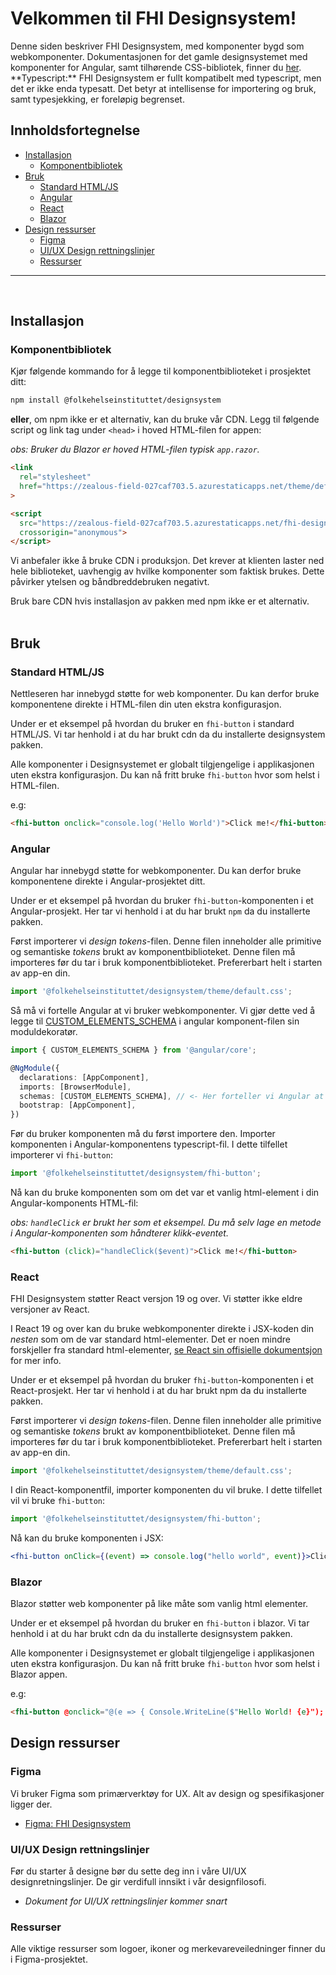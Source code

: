 
<Meta title="FHI Designsystem/Kom i gang" />
 
# Velkommen til FHI Designsystem!

<div style={{padding: ".25rem 1rem", background: "#D3E3F5", borderRadius: "2px", borderBottom: "4px solid #3283CE", marginBottom: "1rem"}} >
Denne siden beskriver FHI Designsystem, med komponenter bygd som webkomponenter.
Dokumentasjonen for det gamle designsystemet med komponenter for Angular, samt tilhørende CSS-bibliotek, finner du <a href="https://old.designsystem.fhi.no" target="_blank" rel="noopener" >her</a>.
</div>

<div style={{padding: ".25rem 1rem", background: "#FFE7BA", borderRadius: "2px", borderBottom: "4px solid #F1A541", marginBottom: "2rem"}} >
**Typescript:** FHI Designsystem er fullt kompatibelt med typescript, men det er ikke enda typesatt. Det betyr at intellisense for importering og bruk, samt typesjekking, er foreløpig begrenset.
</div>

## Innholdsfortegnelse
 
- [Installasjon](#installasjon)
  - [Komponentbibliotek](#komponentbibliotek)
- [Bruk](#bruk)
  - [Standard HTML/JS](#standard-htmljs)
  - [Angular](#angular)
  - [React](#react)
  - [Blazor](#blazor)
- [Design ressurser](#design-ressurser)
  - [Figma](#figma)
  - [UI/UX Design rettningslinjer](#uiux-design-rettningslinjer)
  - [Ressurser](#ressurser)

---
<br />

## Installasjon

### Komponentbibliotek
 
Kjør følgende kommando for å legge til komponentbiblioteket i prosjektet ditt:
```zsh
npm install @folkehelseinstituttet/designsystem
```
**eller**, om npm ikke er et alternativ, kan du bruke vår CDN. Legg til følgende script og link tag under `<head>` i hoved HTML-filen for appen:

_obs: Bruker du Blazor er hoved HTML-filen typisk `app.razor`._
```html
<link
  rel="stylesheet"
  href="https://zealous-field-027caf703.5.azurestaticapps.net/theme/default.css"
>

<script
  src="https://zealous-field-027caf703.5.azurestaticapps.net/fhi-designsystem.js"
  crossorigin="anonymous">
</script>
```

<div style={{padding: ".25rem 1rem", background: "#FEE9E6", borderRadius: "2px", borderBottom: "4px solid #EC7C73", marginBottom: "2rem"}} >
<p>
Vi anbefaler ikke å bruke CDN i produksjon.
Det krever at klienten laster ned hele biblioteket, uavhengig av hvilke komponenter som faktisk brukes. Dette påvirker ytelsen og båndbreddebruken negativt.
</p>
Bruk bare CDN hvis installasjon av pakken med npm ikke er et alternativ.
</div>

<br />

## Bruk

### Standard HTML/JS

Nettleseren har innebygd støtte for web komponenter. Du kan derfor bruke komponentene direkte i HTML-filen din uten ekstra konfigurasjon. 

Under er et eksempel på hvordan du bruker en `fhi-button` i standard HTML/JS. Vi tar henhold i at du har brukt cdn da du installerte designsystem pakken.

Alle komponenter i Designsystemet er globalt tilgjengelige i applikasjonen uten ekstra konfigurasjon.
Du kan nå fritt bruke `fhi-button` hvor som helst i HTML-filen.

e.g:
```html
<fhi-button onclick="console.log('Hello World')">Click me!</fhi-button>
```

### Angular
Angular har innebygd støtte for webkomponenter. Du kan derfor bruke komponentene direkte i Angular-prosjektet ditt.

Under er et eksempel på hvordan du bruker `fhi-button`-komponenten i et Angular-prosjekt. Her tar vi henhold i at du har brukt `npm` da du installerte pakken.

Først importerer vi _design tokens_-filen. Denne filen inneholder alle primitive og semantiske _tokens_ brukt av komponentbiblioteket.
Denne filen må importeres før du tar i bruk komponentbiblioteket. Prefererbart helt i starten av app-en din.
```ts
import '@folkehelseinstituttet/designsystem/theme/default.css';
```

Så må vi fortelle Angular at vi bruker webkomponenter.
Vi gjør dette ved å legge til <a href="https://angular.dev/api/core/CUSTOM_ELEMENTS_SCHEMA">CUSTOM_ELEMENTS_SCHEMA</a>
i angular komponent-filen sin moduldekoratør.
```ts
import { CUSTOM_ELEMENTS_SCHEMA } from '@angular/core';

@NgModule({
  declarations: [AppComponent],
  imports: [BrowserModule],
  schemas: [CUSTOM_ELEMENTS_SCHEMA], // <- Her forteller vi Angular at vi skal bruke webkomponenter
  bootstrap: [AppComponent],
})

```
Før du bruker komponenten må du først importere den. Importer komponenten i Angular-komponentens typescript-fil. I dette tilfellet importerer vi  `fhi-button`:
```ts
import '@folkehelseinstituttet/designsystem/fhi-button';
```

Nå kan du bruke komponenten som om det var et vanlig html-element i din Angular-komponents HTML-fil:

_obs: `handleClick` er brukt her som et eksempel. Du må selv lage en metode i Angular-komponenten som håndterer klikk-eventet._
```html
<fhi-button (click)="handleClick($event)">Click me!</fhi-button>
```
### React

<div style={{padding: ".25rem 1rem", background: "#FFE7BA", borderRadius: "2px", borderBottom: "4px solid #F1A541", marginBottom: "2rem"}} >
FHI Designsystem støtter React versjon 19 og over. Vi støtter ikke eldre versjoner av React.
</div>

I React 19 og over kan du bruke webkomponenter direkte i JSX-koden din _nesten_ som om de var standard html-elementer.
Det er noen mindre forskjeller fra standard html-elementer, [se React sin offisielle dokumentsjon](https://react.dev/reference/react-dom/components#custom-html-elements) for mer info.

Under er et eksempel på hvordan du bruker `fhi-button`-komponenten i et React-prosjekt. Her tar vi henhold i at du har brukt npm da du installerte pakken.

Først importerer vi _design tokens_-filen. Denne filen inneholder alle primitive og semantiske _tokens_ brukt av komponentbiblioteket.
Denne filen må importeres før du tar i bruk komponentbiblioteket. Prefererbart helt i starten av app-en din.
```ts
import '@folkehelseinstituttet/designsystem/theme/default.css';
```

I din React-komponentfil, importer komponenten du vil bruke. I dette tilfellet vil vi bruke `fhi-button`:
```jsx
import '@folkehelseinstituttet/designsystem/fhi-button';
```

Nå kan du bruke komponenten i JSX:

```jsx
<fhi-button onClick={(event) => console.log("hello world", event)}>Click me!</fhi-button>
```
### Blazor

Blazor støtter web komponenter på like måte som vanlig html elementer.

Under er et eksempel på hvordan du bruker en `fhi-button` i blazor. Vi tar henhold i at du har brukt cdn da du installerte designsystem pakken.

Alle komponenter i Designsystemet er globalt tilgjengelige i applikasjonen uten ekstra konfigurasjon.
Du kan nå fritt bruke `fhi-button` hvor som helst i Blazor appen.

e.g:
```html
<fhi-button @onclick="@(e => { Console.WriteLine($"Hello World! {e}"); })">Click me!</fhi-button>
```

## Design ressurser

### Figma

Vi bruker Figma som primærverktøy for UX. Alt av design og spesifikasjoner ligger der.

- [Figma: FHI Designsystem](https://www.figma.com/design/VgQG6XeEbFOmHIrxyAOACR/FHI-Designsystem?node-id=0-1&p=f&t=XhXBP8JLJ0J7IPSj-0)

### UI/UX Design rettningslinjer
 
Før du starter å designe bør du sette deg inn i våre UI/UX designretningslinjer. De gir verdifull innsikt i vår designfilosofi.

- _Dokument for UI/UX rettningslinjer kommer snart_

### Ressurser
 
Alle viktige ressurser som logoer, ikoner og merkevareveiledninger finner du i Figma-prosjektet.